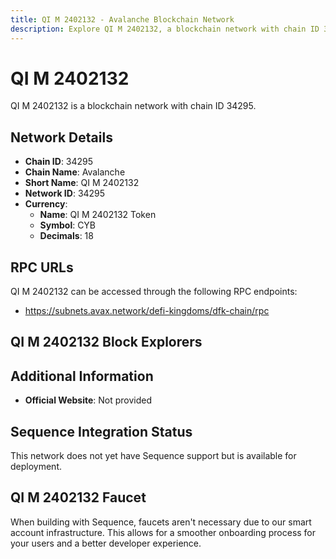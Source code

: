 ```yaml
--- 
title: QI M 2402132 - Avalanche Blockchain Network
description: Explore QI M 2402132, a blockchain network with chain ID 34295. Learn about its native currency, QI M 2402132 Token, and how to interact with the network.
---
```


# QI M 2402132

QI M 2402132 is a blockchain network with chain ID 34295.

## Network Details

- **Chain ID**: 34295
- **Chain Name**: Avalanche
- **Short Name**: QI M 2402132
- **Network ID**: 34295
- **Currency**: 
  - **Name**: QI M 2402132 Token
  - **Symbol**: CYB
  - **Decimals**: 18

## RPC URLs

QI M 2402132 can be accessed through the following RPC endpoints:

- https://subnets.avax.network/defi-kingdoms/dfk-chain/rpc

## QI M 2402132 Block Explorers



## Additional Information

- **Official Website**: Not provided

## Sequence Integration Status

This network does not yet have Sequence support but is available for deployment.

## QI M 2402132 Faucet

When building with Sequence, faucets aren't necessary due to our smart account infrastructure. This allows for a smoother onboarding process for your users and a better developer experience.
